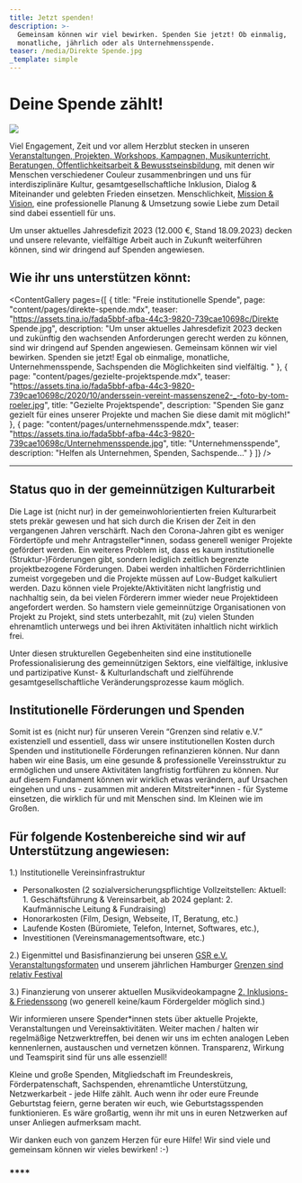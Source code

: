 ```yaml
---
title: Jetzt spenden!
description: >-
  Gemeinsam können wir viel bewirken. Spenden Sie jetzt! Ob einmalig,
  monatliche, jährlich oder als Unternehmensspende. 
teaser: /media/Direkte Spende.jpg
_template: simple
---
```


# Deine Spende zählt!

![](</media/Direkte Spende.jpg>)

Viel Engagement, Zeit und vor allem Herzblut stecken in unseren [Veranstaltungen, Projekten, Workshops, Kampagnen, Musikunterricht, Beratungen, Öffentlichkeitsarbeit & Bewusstseinsbildung](https://www.grenzensindrelativ.de/ueber-uns/aktionsbuero), mit denen wir Menschen verschiedener Couleur zusammenbringen und uns für interdisziplinäre Kultur, gesamtgesellschaftliche Inklusion, Dialog & Miteinander und gelebten Frieden einsetzen. Menschlichkeit, [Mission & Vision](https://www.grenzensindrelativ.de/ueber-uns/mission-und-vision), eine professionelle Planung & Umsetzung sowie Liebe zum Detail sind dabei essentiell für uns.

Um unser aktuelles Jahresdefizit 2023 (12.000 €, Stand 18.09.2023) decken und unsere relevante, vielfältige Arbeit auch in Zukunft weiterführen können, sind wir dringend auf Spenden angewiesen. 

## **Wie ihr uns unterstützen könnt:**

<ContentGallery
  pages={[
    {
      title: "Freie institutionelle Spende",
      page: "content/pages/direkte-spende.mdx",
      teaser:
        "https://assets.tina.io/fada5bbf-afba-44c3-9820-739cae10698c/Direkte Spende.jpg",
      description:
        "Um unser aktuelles Jahresdefizit 2023 decken und zukünftig den wachsenden Anforderungen gerecht werden zu können, sind wir dringend auf Spenden angewiesen. Gemeinsam können wir viel bewirken. Spenden sie jetzt! Egal ob einmalige, monatliche, Unternehmensspende, Sachspenden die Möglichkeiten sind vielfältig. "
    },
    {
      page: "content/pages/gezielte-projektspende.mdx",
      teaser:
        "https://assets.tina.io/fada5bbf-afba-44c3-9820-739cae10698c/2020/10/anderssein-vereint-massenszene2-_-foto-by-tom-roeler.jpg",
      title: "Gezielte Projektspende",
      description:
        "Spenden Sie ganz gezielt für eines unserer Projekte und machen Sie diese damit mit möglich!"
    },
    {
      page: "content/pages/unternehmensspende.mdx",
      teaser:
        "https://assets.tina.io/fada5bbf-afba-44c3-9820-739cae10698c/Unternehmensspende.jpg",
      title: "Unternehmensspende",
      description: "Helfen als Unternehmen, Spenden, Sachspende..."
    }
  ]}
/>

***

## Status quo in der gemeinnützigen Kulturarbeit

Die Lage ist (nicht nur) in der gemeinwohlorientierten freien Kulturarbeit stets prekär gewesen und hat sich durch die Krisen der Zeit in den vergangenen Jahren verschärft. Nach den Corona-Jahren gibt es weniger Fördertöpfe und mehr Antragsteller\*innen, sodass generell weniger Projekte gefördert werden. Ein weiteres Problem ist, dass es kaum institutionelle (Struktur-)Förderungen gibt, sondern lediglich zeitlich begrenzte projektbezogene Förderungen. Dabei werden inhaltlichen Förderrichtlinien zumeist vorgegeben und die Projekte müssen auf Low-Budget kalkuliert werden. Dazu können viele Projekte/Aktivitäten nicht langfristig und nachhaltig sein, da bei vielen Förderern immer wieder neue Projektideen angefordert werden. So hamstern viele gemeinnützige Organisationen von Projekt zu Projekt, sind stets unterbezahlt, mit (zu) vielen Stunden ehrenamtlich unterwegs und bei ihren Aktivitäten inhaltlich nicht wirklich frei. 

Unter diesen strukturellen Gegebenheiten sind eine institutionelle Professionalisierung des gemeinnützigen Sektors, eine vielfältige, inklusive und partizipative Kunst- & Kulturlandschaft und zielführende gesamtgesellschaftliche Veränderungsprozesse kaum möglich.

## Institutionelle Förderungen und Spenden 

Somit ist es (nicht nur) für unseren Verein “Grenzen sind relativ e.V.” existenziell und essentiell, dass wir unsere institutionellen Kosten durch Spenden und institutionelle Förderungen refinanzieren können. Nur dann haben wir eine Basis, um eine gesunde & professionelle Vereinsstruktur zu ermöglichen und unsere Aktivitäten langfristig fortführen zu können. Nur auf diesem Fundament können wir wirklich etwas verändern, auf Ursachen eingehen und uns - zusammen mit anderen Mitstreiter\*innen - für Systeme einsetzen, die wirklich für und mit Menschen sind. Im Kleinen wie im Großen.

## Für folgende Kostenbereiche sind wir auf Unterstützung angewiesen:

1.) Institutionelle Vereinsinfrastruktur 

* Personalkosten (2 sozialversicherungspflichtige Vollzeitstellen: Aktuell: 1. Geschäftsführung & Vereinsarbeit, ab 2024 geplant: 2. Kaufmännische Leitung & Fundraising)
* Honorarkosten (Film, Design, Webseite, IT, Beratung, etc.)
* Laufende Kosten (Büromiete, Telefon, Internet, Softwares, etc.),
* Investitionen (Vereinsmanagementsoftware, etc.)

2.) Eigenmittel und Basisfinanzierung bei unseren [GSR e.V. Veranstaltungsformaten](https://www.grenzensindrelativ.de/aktivitaeten/projekte-und-veranstaltungen/veranstaltungsformate-fuer-dein-event/infos-veranstaltungsformate-fur-dein-event) und unserem jährlichen Hamburger [Grenzen sind relativ Festival](https://www.grenzensindrelativ.de/grenzen-sind-relativ-festival-2023) 

3.) Finanzierung von unserer aktuellen Musikvideokampagne [2. Inklusions- & Friedenssong](https://www.grenzensindrelativ.de/aktivitaeten/kampagnen-musikvideos/inklusions-und-friedenskampagnensong/allgemeine-infos-2-inklusion-friedenssong) (wo generell keine/kaum Fördergelder möglich sind.)

Wir informieren unsere Spender\*innen stets über aktuelle Projekte, Veranstaltungen und Vereinsaktivitäten. Weiter machen / halten wir regelmäßige Netzwerktreffen, bei denen wir uns im echten analogen Leben kennenlernen, austauschen und vernetzen können. Transparenz, Wirkung und Teamspirit sind für uns alle essenziell!

Kleine und große Spenden, Mitgliedschaft im Freundeskreis, Förderpatenschaft, Sachspenden, ehrenamtliche Unterstützung, Netzwerkarbeit - jede Hilfe zählt. Auch wenn ihr oder eure Freunde Geburtstag feiern, gerne beraten wir euch, wie Geburtstagsspenden funktionieren. Es wäre großartig, wenn ihr mit uns in euren Netzwerken auf unser Anliegen aufmerksam macht.

Wir danken euch von ganzem Herzen für eure Hilfe!
Wir sind viele und gemeinsam können wir vieles  bewirken! :-) 

### ****

<DonationForm />
